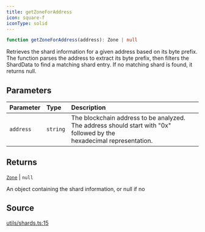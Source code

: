 ```yaml
---
title: getZoneForAddress
icon: square-f
iconType: solid
---
```


```ts
function getZoneForAddress(address): Zone | null
```

Retrieves the shard information for a given address based on its byte prefix. The function parses the address to
extract its byte prefix, then filters the ShardData to find a matching shard entry. If no matching shard is found, it
returns null.

## Parameters

| Parameter | Type | Description |
| :------ | :------ | :------ |
| `address` | `string` | The blockchain address to be analyzed. The address should start with "0x" followed by the<br />  hexadecimal representation. |

## Returns

[`Zone`](/sdk/content/enumerations/Zone) \| `null`

An object containing the shard information, or null if no

## Source

[utils/shards.ts:15](https://github.com/dominant-strategies/quais.js/blob/9e7ebe974131dcdad3a534a98991f30db89b4403/src/utils/shards.ts#L15)
